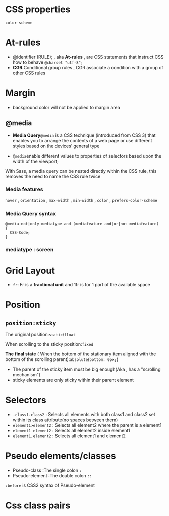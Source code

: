 # CSS properties
`color-scheme` 


# At-rules
- @identifier (RULE); , aka **At-rules** , are CSS statements that instruct CSS how to behave
`@charset "utf-8";`
- **CGR**:Conditional group rules , CGR associate a condition with a group of other CSS rules
# Margin
* background color will not be applied to margin area

## @media
- **Media Query**`@media` is a CSS technique (introduced from CSS 3) that enables you to arrange the contents of a web page or use
different styles based on the devices’ general type

- `@media`enable different values to properties of selectors based upon the width of the viewport;

With Sass, a media query can be nested directly within the CSS rule, this removes the need to name the CSS rule twice



### Media features

`hover` , `orientation` , `max-width` , `min-width` , `color` , `prefers-color-scheme`
### Media Query syntax
```
@media not|only mediatype and (mediafeature and|or|not mediafeature) 
{
  CSS-Code;
}
```
### mediatype : screen
# Grid Layout
- `fr`: Fr is a **fractional unit** and 1fr is for 1 part of the available space

# Position
## `position:sticky`
The original position:`static`/`float`

When scrolling to the sticky position:`fixed`

**The final state** ( When the bottom of the stationary item aligned with the bottom of the scrolling parent):`absolute`(`bottom: 0px;`)

- The parent of the sticky item must be big enough(Aka , has a "scrolling mechanism")
- sticky elements are only sticky within their parent element

# Selectors
- `.class1.class2` : Selects all elements with both class1 and class2 set within its class attribute(no spaces between them)
- `element1>element2` : Selects all element2 where the parent is a element1
- `element1 element2` : Selects all element2 inside element1
- `element1,element2` : Selects all element1 and element2

# Pseudo elements/classes
- Pseudo-class :The single colon `:`
- Pseudo-element :The double colon `::`

`:before` is CSS2 syntax of Pseudo-element

# Css class pairs
